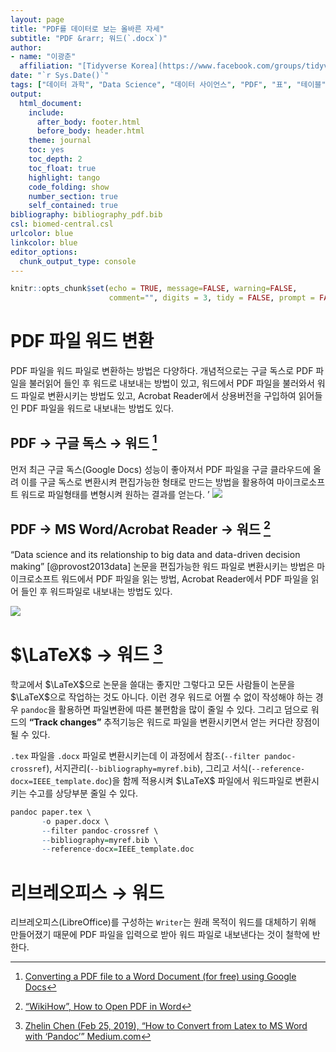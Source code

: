 ```yaml
---
layout: page
title: "PDF를 데이터로 보는 올바른 자세"
subtitle: "PDF &rarr; 워드(`.docx`)"
author:
- name: "이광춘"
  affiliation: "[Tidyverse Korea](https://www.facebook.com/groups/tidyverse/)"
date: "`r Sys.Date()`"
tags: ["데이터 과학", "Data Science", "데이터 사이언스", "PDF", "표", "테이블", "table", "OCR"]
output:
  html_document: 
    include:
      after_body: footer.html
      before_body: header.html
    theme: journal
    toc: yes
    toc_depth: 2
    toc_float: true
    highlight: tango
    code_folding: show
    number_section: true
    self_contained: true
bibliography: bibliography_pdf.bib
csl: biomed-central.csl
urlcolor: blue
linkcolor: blue
editor_options: 
  chunk_output_type: console
---
```


```r
knitr::opts_chunk$set(echo = TRUE, message=FALSE, warning=FALSE,
                      comment="", digits = 3, tidy = FALSE, prompt = FALSE, fig.align = 'center')

```


# PDF 파일 워드 변환 {#convert-pdf-to-word}

PDF 파일을 워드 파일로 변환하는 방법은 다양하다. 개념적으로는 구글 독스로 PDF 파일을 불러읽어 들인 후 워드로 내보내는 방법이 있고, 워드에서 PDF 파일을 불러와서 워드 파일로 변환시키는 방법도 있고, Acrobat Reader에서 상용버전을 구입하여 읽어들인 PDF 파일을 워드로 내보내는 방법도 있다. 

## PDF &rarr; 구글 독스 &rarr; 워드 [^convert-pdf-with-google] {#convert-pdf-to-google}

[^convert-pdf-with-google]: [Converting a PDF file to a Word Document (for free) using Google Docs](https://pdfblog.com/2018/02/27/converting-a-pdf-file-to-a-word-document-for-free-using-google-docs/)

먼저 최근 구글 독스(Google Docs) 성능이 좋아져서 PDF 파일을 구글 클라우드에 올려 이를 구글 독스로 변환시켜 편집가능한 형태로 만드는 방법을 활용하여 마이크로소프트 워드로 파일형태를 변형시켜 원하는 결과를 얻는다.
'
![](fig/pdf-to-word-with-google.png)


## PDF &rarr; MS Word/Acrobat Reader &rarr; 워드 [^open-pdf-with-word] {#convert-pdf-with-libreoffice}

[^open-pdf-with-word]: ["WikiHow", How to Open PDF in Word](https://www.wikihow.com/Open-PDF-in-Word)

"Data science and its relationship to big data and data-driven decision making" [@provost2013data] 논문을 편집가능한 워드 파일로 변환시키는 방법은 마이크로소프트 워드에서 PDF 파일을 읽는 방법, Acrobat Reader에서 PDF 파일을 읽어 들인 후 워드파일로 내보내는 방법도 있다. 

![](fig/pdf-word-reader.png)

# $\LaTeX$ &rarr; 워드 [^latex-to-word] {#latex-to-word}

[^latex-to-word]: [Zhelin Chen (Feb 25, 2019), "How to Convert from Latex to MS Word with ‘Pandoc’" Medium.com](https://medium.com/@zhelinchen91/how-to-convert-from-latex-to-ms-word-with-pandoc-f2045a762293)

학교에서 $\LaTeX$으로 논문을 쓸대는 좋지만 그렇다고 모든 사람들이 논문을 $\LaTeX$으로 작업하는 것도 아니다. 이런 경우 워드로 어쩔 수 없이 작성해야 하는 경우 `pandoc`을 활용하면 파일변환에 따른 불편함을 많이 줄일 수 있다. 그리고 덤으로 워드의 **"Track changes"** 추적기능은 워드로 파일을 변환시키면서 얻는 커다란 장점이 될 수 있다.

`.tex` 파일을 `.docx` 파일로 변환시키는데 이 과정에서 참조(`--filter pandoc-crossref`), 서지관리(`--bibliography=myref.bib`), 그리고 서식(`--reference-docx=IEEE_template.doc`)을 함께 적용시켜 $\LaTeX$ 파일에서 워드파일로 변환시키는 수고를 상당부분 줄일 수 있다.

```r
pandoc paper.tex \
       -o paper.docx \
       --filter pandoc-crossref \
       --bibliography=myref.bib \
       --reference-docx=IEEE_template.doc 
```

# 리브레오피스 &rarr; 워드 {#libreoffice-to-word}

리브레오피스(LibreOffice)를 구성하는 `Writer`는 원래 목적이 워드를 대체하기 위해 만들어졌기 때문에 PDF 파일을 입력으로 받아 워드 파일로 내보낸다는 것이 철학에 반한다.
